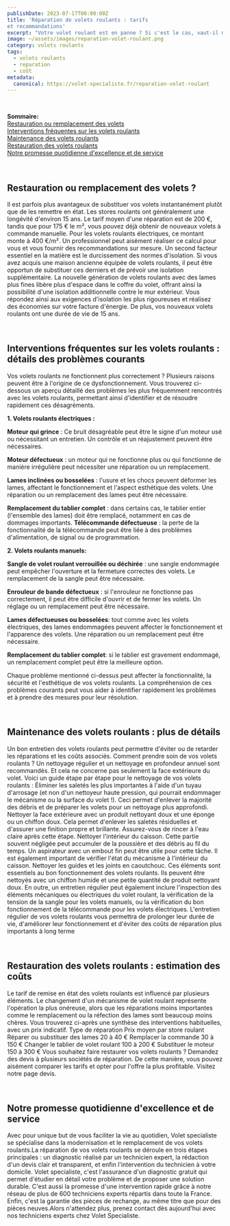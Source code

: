 ```yaml
---
publishDate: 2023-07-17T00:00:00Z
title: 'Réparation de volets roulants : tarifs 
et recommandations'
excerpt: "Votre volet roulant est en panne ? Si c'est le cas, vaut-il mieux le faire soi-même ou pas ? Et quel est le coût ? Nous répondons à ces questions dans cet article."
image: ~/assets/images/reparation-volet-roulant.png
category: volets roulants
tags:
  - volets roulants
  - reparation
  - coût
metadata:
  canonical: https://volet-specialiste.fr/reparation-volet-roulant
---
```


<br />

**Sommaire:**<br/>
[Restauration ou remplacement des volets](#item-one)<br/>
[Interventions fréquentes sur les volets roulants](#item-two)<br/>
[Maintenance des volets roulants](#item-three)<br/>
[Restauration des volets roulants](#item-four)<br/>
[Notre promesse quotidienne d'excellence et de service](#item-five)

<a id="item-one"></a>
<br />

## Restauration ou remplacement des volets ?

Il est parfois plus avantageux de substituer vos volets instantanément plutôt que de les remettre en état. Les stores roulants ont généralement une longévité d'environ 15 ans. Le tarif moyen d'une réparation est de 200 €, tandis que pour 175 € le m², vous pouvez déjà obtenir de nouveaux volets à commande manuelle.
Pour les volets roulants électriques, ce montant monte à 400 €/m². Un professionnel peut aisément réaliser ce calcul pour vous et vous fournir des recommandations sur mesure.
Un second facteur essentiel en la matière est le durcissement des normes d'isolation. Si vous avez acquis une maison ancienne équipée de volets roulants, il peut être opportun de substituer ces derniers et de prévoir une isolation supplémentaire. La nouvelle génération de volets roulants avec des lames plus fines libère plus d'espace dans le coffre du volet, offrant ainsi la possibilité d'une isolation additionnelle contre le mur extérieur.
Vous répondez ainsi aux exigences d'isolation les plus rigoureuses et réalisez des économies sur votre facture d'énergie. De plus, vos nouveaux volets roulants ont une durée de vie de 15 ans.

<a id="item-two"></a>
<br />

## Interventions fréquentes sur les volets roulants : détails des problèmes courants

Vos volets roulants ne fonctionnent plus correctement ? Plusieurs raisons peuvent être à l'origine de ce dysfonctionnement. Vous trouverez ci-dessous un aperçu détaillé des problèmes les plus fréquemment rencontrés avec les volets roulants, permettant ainsi d'identifier et de résoudre rapidement ces désagréments.

**1. Volets roulants électriques :**

**Moteur qui grince** : Ce bruit désagréable peut être le signe d'un moteur usé ou nécessitant un entretien. Un contrôle et un réajustement peuvent être nécessaires.

**Moteur défectueux** : un moteur qui ne fonctionne plus ou qui fonctionne de manière irrégulière peut nécessiter une réparation ou un remplacement.

**Lames inclinées ou bosselées** : l'usure et les chocs peuvent déformer les lames, affectant le fonctionnement et l'aspect esthétique des volets. Une réparation ou un remplacement des lames peut être nécessaire.

**Remplacement du tablier complet** : dans certains cas, le tablier entier (l'ensemble des lames) doit être remplacé, notamment en cas de dommages importants. **Télécommande défectueuse** : la perte de la fonctionnalité de la télécommande peut être liée à des problèmes d'alimentation, de signal ou de programmation.

**2. Volets roulants manuels:**

**Sangle de volet roulant verrouillée ou déchirée** : une sangle endommagée peut empêcher l'ouverture et la fermeture correctes des volets. Le remplacement de la sangle peut être nécessaire.

**Enrouleur de bande défectueux** : si l'enrouleur ne fonctionne pas correctement, il peut être difficile d'ouvrir et de fermer les volets. Un réglage ou un remplacement peut être nécessaire.

**Lames défectueuses ou bosselées**: tout comme avec les volets électriques, des lames endommagées peuvent affecter le fonctionnement et l'apparence des volets. Une réparation ou un remplacement peut être nécessaire.

**Remplacement du tablier complet**: si le tablier est gravement endommagé, un remplacement complet peut être la meilleure option.

Chaque problème mentionné ci-dessus peut affecter la fonctionnalité, la sécurité et l'esthétique de vos volets roulants. La compréhension de ces problèmes courants peut vous aider à identifier rapidement les problèmes et à prendre des mesures pour leur résolution.

<a id="item-three"></a>
<br />

## Maintenance des volets roulants : plus de détails

Un bon entretien des volets roulants peut permettre d'éviter ou de retarder les réparations et les coûts associés. Comment prendre soin de vos volets roulants ? Un nettoyage régulier et un nettoyage en profondeur annuel sont recommandés. Et cela ne concerne pas seulement la face extérieure du volet.
Voici un guide étape par étape pour le nettoyage de vos volets roulants :
Éliminer les saletés les plus importantes à l'aide d'un tuyau d'arrosage (et non d'un nettoyeur haute pression, qui pourrait endommager le mécanisme ou la surface du volet !). Ceci permet d'enlever la majorité des débris et de préparer les volets pour un nettoyage plus approfondi. Nettoyer la face extérieure avec un produit nettoyant doux et une éponge ou un chiffon doux. Cela permet d'enlever les saletés résiduelles et d'assurer une finition propre et brillante. Assurez-vous de rincer à l'eau claire après cette étape. Nettoyer l'intérieur du caisson. Cette partie souvent négligée peut accumuler de la poussière et des débris au fil du temps. Un aspirateur avec un embout fin peut être utile pour cette tâche. Il est également important de vérifier l'état du mécanisme à l'intérieur du caisson. Nettoyer les guides et les joints en caoutchouc. Ces éléments sont essentiels au bon fonctionnement des volets roulants. Ils peuvent être nettoyés avec un chiffon humide et une petite quantité de produit nettoyant doux.
En outre, un entretien régulier peut également inclure l'inspection des éléments mécaniques ou électriques du volet roulant, la vérification de la tension de la sangle pour les volets manuels, ou la vérification du bon fonctionnement de la télécommande pour les volets électriques.
L'entretien régulier de vos volets roulants vous permettra de prolonger leur durée de vie, d'améliorer leur fonctionnement et d'éviter des coûts de réparation plus importants à long terme

<a id="item-four"></a>
<br />

## Restauration des volets roulants : estimation des coûts

Le tarif de remise en état des volets roulants est influencé par plusieurs éléments. Le changement d'un mécanisme de volet roulant représente l'opération la plus onéreuse, alors que les réparations moins importantes comme le remplacement ou la réfection des lames sont beaucoup moins chères. Vous trouverez ci-après une synthèse des interventions habituelles, avec un prix indicatif.
Type de réparation Prix moyen par store roulant Réparer ou substituer des lames 20 à 40 € Remplacer la commande 30 à 150 € Changer le tablier de volet roulant 100 à 200 € Substituer le moteur 150 à 300 € Vous souhaitez faire restaurer vos volets roulants ? Demandez des devis à plusieurs sociétés de réparation. De cette manière, vous pouvez aisément comparer les tarifs et opter pour l'offre la plus profitable. Visitez notre page devis.

<a id="item-five"></a>
<br />

## Notre promesse quotidienne d'excellence et de service

Avec pour unique but de vous faciliter la vie au quotidien, Volet specialiste se spécialise dans la modernisation et le remplacement de vos volets roulants.La réparation de vos volets roulants se déroule en trois étapes principales : un diagnostic réalisé par un technicien expert, la rédaction d'un devis clair et transparent, et enfin l'intervention du technicien à votre domicile. Volet specialiste, c'est l'assurance d'un diagnostic gratuit qui permet d'étudier en détail votre problème et de proposer une solution durable. C'est aussi la promesse d'une intervention rapide grâce à notre réseau de plus de 600 techniciens experts répartis dans toute la France. Enfin, c'est la garantie des pièces de rechange, au même titre que pour des pièces neuves.Alors n'attendez plus, prenez contact dès aujourd'hui avec nos techniciens experts chez Volet Specialiste.
